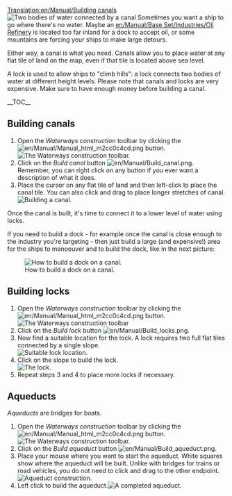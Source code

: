 [[Translation:en/Manual/Building canals]]
{{en/Manual/Tutorial/Navigation}}
[[File:en/Manual/Canal.png|left|frame|Two bodies of water connected by a canal]]
Sometimes you want a ship to go where there's no water. Maybe an [[en/Manual/Base Set/Industries/Oil Refinery]] is located too far inland for a dock to accept oil, or some mountains are forcing your ships to make large detours.

Either way, a canal is what you need. Canals allow you to place water at any flat tile of land on the map, even if that tile is located above sea level.

A lock is used to allow ships to "climb hills": a lock connects two bodies of water at different height levels. Please note that canals and locks are very expensive. Make sure to have enough money before building a canal.

__TOC__

<div style="clear: left"></div>
==Building canals==
# Open the ''Waterways construction'' toolbar by clicking the [[File:en/Manual/Manual html m2cc0c4cd.png]] button.<br/>[[File:en/Manual/Dock toolbar.png|frame|none|The Waterways construction toolbar.]]
# Click on the ''Build canal'' button [[File:en/Manual/Build canal.png]]. Remember, you can right click on any button if you ever want a description of what it does.
# Place the cursor on any flat tile of land and then left-click to place the canal tile. You can also click and drag to place longer stretches of canal.<br/>[[File:en/Manual/Building-canals-1.png|frame|none|Building a canal.]]

Once the canal is built, it's time to connect it to a lower level of water using locks.

If you need to build a dock - for example once the canal is close enough to the industry you're targeting - then just build a large (and expensive!) area for the ships to manoeuver and to build the dock, like in the next picture:

[[File:en/Manual/Dock at canal.png|frame|none|How to build a dock on a canal.]]

==Building locks==
# Open the ''Waterways construction'' toolbar by clicking the [[File:en/Manual/Manual html m2cc0c4cd.png]] button.<br/>[[File:en/Manual/Dock toolbar.png|frame|none|The Waterways construction toolbar]]
# Click on the ''Build lock'' button [[File:en/Manual/Build locks.png]].
# Now find a suitable location for the lock. A lock requires two full flat tiles connected by a single slope.<br/>[[File:en/Manual/Building-canals-2.png|frame|none|Suitable lock location.]]
# Click on the slope to build the lock.<br/>[[File:en/Manual/Building-canals-3.png|frame|none|The lock.]]
# Repeat steps 3 and 4 to place more locks if necessary.

==Aqueducts==
''Aqueducts'' are bridges for boats. 

# Open the ''Waterways construction'' toolbar by clicking the [[File:en/Manual/Manual html m2cc0c4cd.png]] button.<br/>[[File:en/Manual/Dock toolbar.png|frame|none|The Waterways construction toolbar.]]
# Click on the ''Build aqueduct'' button [[File:en/Manual/Build aqueduct.png]].
# Place your mouse where you want to start the aqueduct. White squares show where the aqueduct will be built. Unlike with bridges for trains or road vehicles, you do not need to click and drag to the other endpoint.[[File:en/Manual/AqueductConstruction.png|frame|none|Aqueduct construction.]]
# Left click to build the aqueduct.[[File:en/Manual/AqueductCompleted.png|frame|none|A completed aqueduct.]]